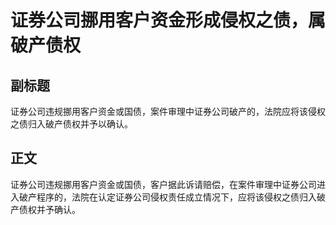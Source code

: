 # 证券公司挪用客户资金形成侵权之债，属破产债权
## 副标题
证券公司违规挪用客户资金或国债，案件审理中证券公司破产的，法院应将该侵权之债归入破产债权并予以确认。
## 正文
证券公司违规挪用客户资金或国债，客户据此诉请赔偿，在案件审理中证券公司进入破产程序的，法院在认定证券公司侵权责任成立情况下，应将该侵权之债归入破产债权并予确认。